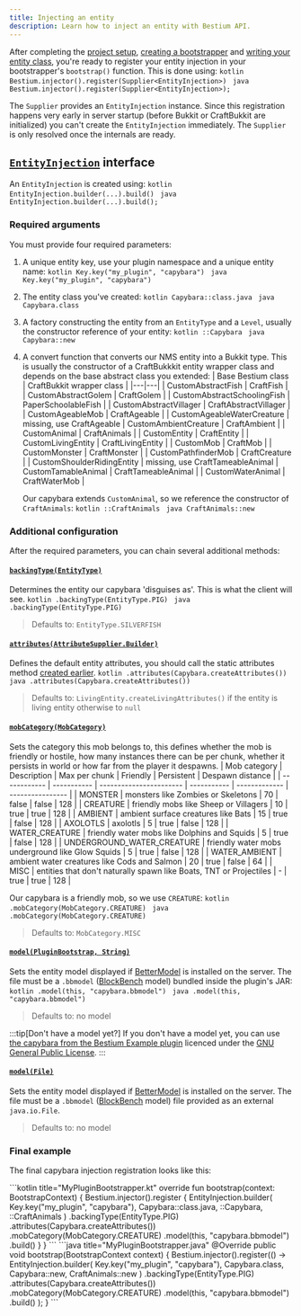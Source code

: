 ```yaml
---
title: Injecting an entity
description: Learn how to inject an entity with Bestium API.
---
```



After completing the [project setup](../project-setup), [creating a bootstrapper](../project-setup#creating-a-bootstrapper)
and [writing your entity class](../coding-entity), you're ready to register your entity injection in your bootstrapper's `bootstrap()` function.
This is done using:
<Tabs syncKey="lang">
    <TabItem label="Kotlin">
        ```kotlin
        Bestium.injector().register(Supplier<EntityInjection>)
        ```
    </TabItem>
    <TabItem label="Java">
        ```java
        Bestium.injector().register(Supplier<EntityInjection>);
        ```
    </TabItem>
</Tabs>

The `Supplier` provides an `EntityInjection` instance. Since this registration happens very early in server startup (before Bukkit or CraftBukkit are initialized)
you can't create the `EntityInjection` immediately. The `Supplier` is only resolved once the internals are ready.

## [`EntityInjection`](/javadocs/cz/jeme/bestium/api/inject/EntityInjection.html) interface

An `EntityInjection` is created using:
<Tabs syncKey="lang">
    <TabItem label="Kotlin">
        ```kotlin
        EntityInjection.builder(...).build()
        ```
    </TabItem>
    <TabItem label="Java">
        ```java
        EntityInjection.builder(...).build();
        ```
    </TabItem>
</Tabs>

### Required arguments

You must provide four required parameters:
1. A unique entity key, use your plugin namespace and a unique entity name:
    <Tabs syncKey="lang">
        <TabItem label="Kotlin">
            ```kotlin
            Key.key("my_plugin", "capybara")
            ```
        </TabItem>
        <TabItem label="Java">
            ```java
            Key.key("my_plugin", "capybara")
            ```
        </TabItem>
    </Tabs>
2. The entity class you've created:
    <Tabs syncKey="lang">
        <TabItem label="Kotlin">
            ```kotlin
            Capybara::class.java
            ```
        </TabItem>
        <TabItem label="Java">
            ```java
            Capybara.class
            ```
        </TabItem>
    </Tabs>
3. A factory constructing the entity from an `EntityType` and a `Level`, usually the constructor reference of your entity:
    <Tabs syncKey="lang">
        <TabItem label="Kotlin">
            ```kotlin
            ::Capybara
            ```
        </TabItem>
        <TabItem label="Java">
            ```java
            Capybara::new
            ```
        </TabItem>
    </Tabs>
4. A convert function that converts our NMS entity into a Bukkit type. This is usually the constructor of a CraftBukkkit entity wrapper class and depends on the base abstract class you extended:
    | Base Bestium class | CraftBukkit wrapper class |
    |---|---|
    | CustomAbstractFish | CraftFish |
    | CustomAbstractGolem | CraftGolem |
    | CustomAbstractSchoolingFish | PaperSchoolableFish |
    | CustomAbstractVillager | CraftAbstractVillager |
    | CustomAgeableMob | CraftAgeable |
    | CustomAgeableWaterCreature | missing, use CraftAgeable
    | CustomAmbientCreature | CraftAmbient |
    | CustomAnimal | CraftAnimals |
    | CustomEntity | CraftEntity |
    | CustomLivingEntity | CraftLivingEntity |
    | CustomMob | CraftMob |
    | CustomMonster | CraftMonster |
    | CustomPathfinderMob | CraftCreature |
    | CustomShoulderRidingEntity | missing, use CraftTameableAnimal
    | CustomTamableAnimal | CraftTameableAnimal |
    | CustomWaterAnimal | CraftWaterMob |

    Our capybara extends `CustomAnimal`, so we reference the constructor of `CraftAnimals`:
    <Tabs syncKey="lang">
        <TabItem label="Kotlin">
            ```kotlin
            ::CraftAnimals
            ```
        </TabItem>
        <TabItem label="Java">
            ```java
            CraftAnimals::new
            ```
        </TabItem>
    </Tabs>

### Additional configuration
After the required parameters, you can chain several additional methods:

#### [`backingType(EntityType)`](/javadocs/cz/jeme/bestium/api/inject/EntityInjection.Builder.html#backingType(net.minecraft.world.entity.EntityType))
Determines the entity our capybara 'disguises as'. This is what the client will see.
<Tabs syncKey="lang">
    <TabItem label="Kotlin">
        ```kotlin
        .backingType(EntityType.PIG)
        ```
    </TabItem>
    <TabItem label="Java">
        ```java
        .backingType(EntityType.PIG)
        ```
    </TabItem>
</Tabs>
> Defaults to: `EntityType.SILVERFISH`

#### [`attributes(AttributeSupplier.Builder)`](/javadocs/cz/jeme/bestium/api/inject/EntityInjection.Builder.html#attributes(net.minecraft.world.entity.ai.attributes.AttributeSupplier))
Defines the default entity attributes, you should call the static attributes method [created earlier](../coding-entity#add-default-attributes).
<Tabs syncKey="lang">
    <TabItem label="Kotlin">
        ```kotlin
        .attributes(Capybara.createAttributes())
        ```
    </TabItem>
    <TabItem label="Java">
        ```java
        .attributes(Capybara.createAttributes())
        ```
    </TabItem>
</Tabs>
> Defaults to: `LivingEntity.createLivingAttributes()` if the entity is living entity otherwise to `null`

#### [`mobCategory(MobCategory)`](/javadocs/cz/jeme/bestium/api/inject/EntityInjection.Builder.html#mobCategory(net.minecraft.world.entity.MobCategory))
Sets the category this mob belongs to, this defines whether the mob is friendly or hostile, how many instances there can be per chunk, whether it persists in world or how far from the player it despawns.
| Mob category | Description | Max per chunk | Friendly | Persistent | Despawn distance |
| ------------ | ----------- | ----------------------- | ----------- | ------------- | ---------------- | 
| MONSTER | monsters like Zombies or Skeletons | 70    | false       | false         | 128 |
| CREATURE | friendly mobs like Sheep or Villagers | 10 | true       | true          | 128 |
| AMBIENT | ambient surface creatures like Bats | 15   | true        | false         | 128 |
| AXOLOTLS | axolotls        | 5                       | true        | false         | 128 |
| WATER_CREATURE | friendly water mobs like Dolphins and Squids | 5 | true | false   | 128 |
| UNDERGROUND_WATER_CREATURE | friendly water mobs underground like Glow Squids | 5 | true | false | 128 |
| WATER_AMBIENT | ambient water creatures like Cods and Salmon | 20 | true | false | 64 |
| MISC | entities that don't naturally spawn like Boats, TNT or Projectiles | - | true | true | 128 |

Our capybara is a friendly mob, so we use `CREATURE`:
<Tabs syncKey="lang">
    <TabItem label="Kotlin">
        ```kotlin
        .mobCategory(MobCategory.CREATURE)
        ```
    </TabItem>
    <TabItem label="Java">
        ```java
        .mobCategory(MobCategory.CREATURE)
        ```
    </TabItem>
</Tabs>
> Defaults to: `MobCategory.MISC`

#### [`model(PluginBootstrap, String)`](/javadocs/cz/jeme/bestium/api/inject/EntityInjection.Builder.html#model(io.papermc.paper.plugin.bootstrap.PluginBootstrap,java.lang.String))
Sets the entity model displayed if [BetterModel](https://github.com/toxicity188/BetterModel) is installed on the server.
The file must be a `.bbmodel` ([BlockBench](https://www.blockbench.net/) model) bundled inside the plugin's JAR:
<Tabs syncKey="lang">
    <TabItem label="Kotlin">
        ```kotlin
        .model(this, "capybara.bbmodel")
        ```
    </TabItem>
    <TabItem label="Java">
        ```java
        .model(this, "capybara.bbmodel")
        ```
    </TabItem>
</Tabs>
> Defaults to: no model

:::tip[Don't have a model yet?]
If you don't have a model yet, you can use
[the capybara from the Bestium Example plugin](https://github.com/huzvanec/BestiumExample/blob/master/src/main/resources/models/capybara.bbmodel) 
licenced under the [GNU General Public License](https://www.gnu.org/licenses/gpl-3.0.html).
:::

#### [`model(File)`](/javadocs/cz/jeme/bestium/api/inject/EntityInjection.Builder.html#model(java.io.File))
Sets the entity model displayed if [BetterModel](https://github.com/toxicity188/BetterModel) is installed on the server.
The file must be a `.bbmodel` ([BlockBench](https://www.blockbench.net/) model) file provided as an external `java.io.File`.
> Defaults to: no model

### Final example

The final capybara injection registration looks like this:

<Tabs syncKey="lang">
    <TabItem label="Kotlin">
        ```kotlin title="MyPluginBootstrapper.kt"
        override fun bootstrap(context: BootstrapContext) {
            Bestium.injector().register {
                EntityInjection.builder(
                    Key.key("my_plugin", "capybara"),
                    Capybara::class.java,
                    ::Capybara,
                    ::CraftAnimals
                )
                .backingType(EntityType.PIG)
                .attributes(Capybara.createAttributes())
                .mobCategory(MobCategory.CREATURE)
                .model(this, "capybara.bbmodel")
                .build()
            }
        }
        ```
    </TabItem>
    <TabItem label="Java">
        ```java title="MyPluginBootstrapper.java"
        @Override
        public void bootstrap(BootstrapContext context) {
            Bestium.injector().register(() -> EntityInjection.builder(
                                    Key.key("my_plugin", "capybara"),
                                    Capybara.class,
                                    Capybara::new,
                                    CraftAnimals::new
                            )
                            .backingType(EntityType.PIG)
                            .attributes(Capybara.createAttributes())
                            .mobCategory(MobCategory.CREATURE)
                            .model(this, "capybara.bbmodel")
                            .build()
            );
        }
        ```
    </TabItem>
</Tabs>
